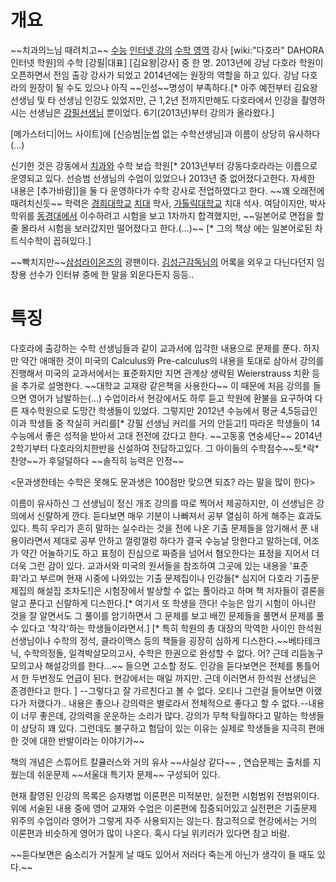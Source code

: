 = 개요 =
~~치과의느님 때려치고~~ [[수능]] [[인터넷 강의]] [[수학 영역]] 강사
[wiki:"다호라" DAHORA 인터넷 학원]의 수학 [강필|대표] [김요왕|강사] 중 한 명. 2013년에 강남 다호라 학원이 오픈하면서 전임 출강 강사가 되었고 2014년에는 원장의 역할을 하고 있다. 강남 다호라의 원장이 될 수도 있으나 아직 ~~인성~~명성이 부족하다.[* 아주 예전부터 김요왕 선생님 및 타 선생님 인강도 있었지만, 근 1,2년 전까지만해도 다호라에서 인강을 촬영하시는 선생님은 [[강필]]선생님 뿐이었다. 6기(2013년)부터 강의가 올라왔다.] 

[메가스터디|어느 사이트]에 [신승범|눈썹 없는 수학선생님]과 이름이 상당히 유사하다(...)

신기한 것은 강동에서 [[치과]]와 수학 보습 학원[* 2013년부터 강동다호라라는 이름으로 운영되고 있다. 선승범 선생님의 수업이 있었으나 2013년 중 없어졌다고한다. 자세한 내용은 [추가바람]]을 둘 다 운영하다가 수학 강사로 전업하였다고 한다. ~~꽤 오래전에 때려치신듯~~ 학력은 [[경희대학교]] [[치대]] 학사, [[가톨릭대학교]] 치대 석사. 여담이지만, 박사학위를 [[동경대]]에서 이수하려고 시험을 보고 1차까지 합격했지만, ~~일본어로 면접을 할 줄 몰라서 시험을 보러갔지만 떨어졌다고 한다.(...)~~ [* 그의 책상 에는 일본어로된 차트식수학이 꼽혀있다.]

~~빡치지만~~[[삼성라이온즈]]의 광팬이다.
[[김성근]]감독님의 어록을 외우고 다닌다던지 임창용 선수가 인터뷰 중에 한 말을 외운다든지 등등..

= 특징 =

다호라에 출강하는 수학 선생님들과 같이 교과서에 입각한 내용으로 문제를 푼다. 하지만 약간 애매한 것이 미국의 Calculus와 Pre-calculus의 내용을 토대로 삼아서 강의를 진행해서 미국의 교과서에서는 표준화지만 지면 관계상 생략된 Weierstrauss 치환 등을 추가로 설명한다. ~~대학교 교재랑 같은책을 사용한다~~ 이 때문에 처음 강의를 들으면 영어가 남발하는(...) 수업이라서 현강에서도 하루 듣고 학원에 환불을 요구하여 다른 재수학원으로 도망간 학생들이 있었다. 그렇지만 2012년 수능에서 평균 4,5등급인 이과 학생들 중 착실히 커리를[*    강필 선생님 커리를 거의 안듣고!] 따라온 학생들이 14수능에서 좋은 성적을 받아서  고대 전전에 갔다고 한다. ~~고동홍 연숭세단~~ 2014년 2학기부터 다호라의치한반을 신설하여 전담하고있다.  그 아이들의 수학점수~~토*락*찬양~~가 후덜덜하다 ~~솔직히 능력은 인정~~

<문과생한테는 수학은 못해도 문과생은 100점만 맞으면 되죠? 라는 말을 많이 한다>

이름이 유사하신 그 선생님이 정신 개조 강의를 따로 찍어서 제공하지만, 이 선생님은 강의에서 신랄하게 깐다. 듣다보면 매우 기분이 나빠져서 공부 열심히 하게 해주는 효과도 있다. 특히 우리가 흔히 말하는 실수라는 것을 전에 나온 기출 문제들을 암기해서 푼 내용이라면서 제대로 공부 안하고 껄렁껄렁 하다가 결국 수능날 망한다고 말하는데, 어조가 약간 어눌하기도 하고 표정이 진심으로 짜증을 넘어서 혐오한다는 표정을 지어서 더더욱 그런 감이 있다. 교과서와 미국의 원서들을 참조하여 그곳에 있는 내용을 '표준화'라고 부르며 현재 시중에 나와있는 기출 문제집이나 인강들[* 심지어 다호라 기출문제집의 해설집 조차도!]은 시험장에서 발상할 수 없는 풀이라고 하며 책 저자들이 결론을 알고 푼다고 신랄하게 디스한다.[* 여기서 또 학생을 깐다! 수능은 암기 시험이 아니란 것을 잘 알면서도 그 풀이를 암기하면서 그 문제를 보고 배낀 문제들을 풀면서 문제를 풀 수 있다고 '착각'하는 학생들이라면서.] [* 특히 학원의 총 대장의 막역한 사이인 한석원 선생님이나 수학의 정석, 클라이맥스 등의 책들을 굉장히 심하게 디스한다.~~베타테크닉, 수학의정돌, 일격박살모의고사, 수학은 한권으로 완성할 수 없다. 어? 근데 리듬농구 모의고사 해설강의를 한다...~~ 들으면 고소할 정도. 인강을 듣다보면은 전체를 통틀어서 한 두번정도 언급이 된다. 현강에서는 매일 까지만. 근데 이러면서 한석원 선생님은 존경한다고 한다. ] --그렇다고 잘 가르친다고 볼 수 없다. 오티나 그런걸 들어보면 이랬다가 저랬다가.. 내용은 좋으나 강의력은 별로라서 전체적으로 좋다고 할 수 없다.--내용이 너무 좋은데, 강의력을 운운하는 소리가 많다. 강의가 무척 탁월하다고 말하는 학생들이 상당히 꽤 있다. 그런데도 불구하고 험담이 있는 이유는 실제로 학생들을 지극히 편애한 것에 대한 반발이라는 이야기가~~

책의 개념은 스튜어트 칼큘러스와 거의 유사 ~~사실상 같다~~ , 연습문제는 출처를 지웠는데 쉬운문제 ~~서울대 특기자 문제~~ 구성되어 있다.


현재 촬영된 인강의 목록은 승자병법 이론편은 미적분만, 실전편 시험범위 전범위이다. 위에 서술된 내용 중에 영어 교재와 수업은 이론편에 집중되어있고 실전편은 기출문제 위주의 수업이라 영어가 그렇게 자주 사용되지는 않는다. 참고적으로 현강에서는 거의 이론편과 비슷하게 영어가 많이 나온다. 혹시 다닐 위키러가 있다면 참고 바람.




~~듣다보면은 숨소리가 거칠게 날 때도 있어서 저러다 죽는게 아닌가 생각이 들 때도 있다.~~
